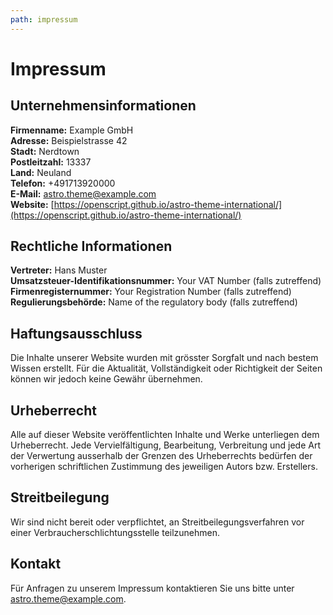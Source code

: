 ```yaml
---
path: impressum
---
```



<SinglePaneContent>

# Impressum

## Unternehmensinformationen

**Firmenname:** Example GmbH \
**Adresse:** Beispielstrasse 42 \
**Stadt:** Nerdtown \
**Postleitzahl:** 13337 \
**Land:** Neuland \
**Telefon:** +491713920000 \
**E-Mail:** astro.theme@example.com \
**Website:** [https://openscript.github.io/astro-theme-international/](https://openscript.github.io/astro-theme-international/)

## Rechtliche Informationen

**Vertreter:** Hans Muster \
**Umsatzsteuer-Identifikationsnummer:** Your VAT Number (falls zutreffend) \
**Firmenregisternummer:** Your Registration Number (falls zutreffend) \
**Regulierungsbehörde:** Name of the regulatory body (falls zutreffend)

## Haftungsausschluss

Die Inhalte unserer Website wurden mit grösster Sorgfalt und nach bestem Wissen erstellt. Für die Aktualität, Vollständigkeit oder Richtigkeit der Seiten können wir jedoch keine Gewähr übernehmen.

## Urheberrecht

Alle auf dieser Website veröffentlichten Inhalte und Werke unterliegen dem Urheberrecht. Jede Vervielfältigung, Bearbeitung, Verbreitung und jede Art der Verwertung ausserhalb der Grenzen des Urheberrechts bedürfen der vorherigen schriftlichen Zustimmung des jeweiligen Autors bzw. Erstellers.

## Streitbeilegung

Wir sind nicht bereit oder verpflichtet, an Streitbeilegungsverfahren vor einer Verbraucherschlichtungsstelle teilzunehmen.

## Kontakt

Für Anfragen zu unserem Impressum kontaktieren Sie uns bitte unter astro.theme@example.com.


</SinglePaneContent>


